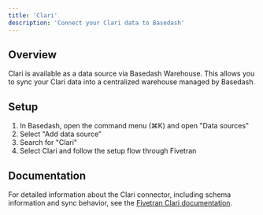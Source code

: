 ```yaml
---
title: 'Clari'
description: 'Connect your Clari data to Basedash'
---
```


## Overview

Clari is available as a data source via Basedash Warehouse. This allows you to sync your Clari data into a centralized warehouse managed by Basedash.

## Setup

1. In Basedash, open the command menu (⌘K) and open "Data sources"
2. Select "Add data source"
3. Search for "Clari"
4. Select Clari and follow the setup flow through Fivetran

## Documentation

For detailed information about the Clari connector, including schema information and sync behavior, see the [Fivetran Clari documentation](https://fivetran.com/docs/connectors/applications/clari).

